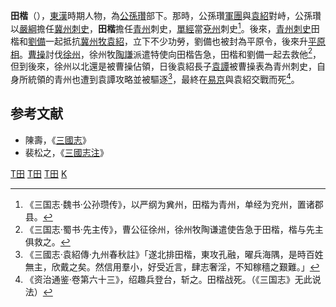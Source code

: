 '''田楷'''（{{bd|?||199年|catIdx=T}}），[[東漢|東漢]]時期人物，為[[公孫瓚|公孫瓚]]部下。那時，公孫瓚[[軍團|軍團]]與[[袁紹|袁紹]]對峙，公孫瓚以[[嚴綱|嚴綱]]擔任[[冀州|冀州]][[刺史|刺史]]，'''田楷'''擔任[[青州|青州]]刺史，[[單經|單經]]當[[兗州|兗州]]刺史<ref>《三国志·魏书·公孙瓒传》，以严纲为兾州，田楷为青州，单经为兖州，置诸郡县。</ref>。後來，[[青州|青州]][[刺史|刺史]]田楷和[[劉備|劉備]]一起抵抗[[冀州|冀州]][[刺史|牧]][[袁紹|袁紹]]，立下不少功勞，劉備也被封為平原令，後來升[[平原相|平原相]]。[[曹操|曹操]]討伐[[徐州|徐州]]，徐州牧[[陶謙|陶謙]]派遣特使向田楷告急，田楷和劉備一起去救他<ref>《三国志·蜀书·先主传》，曹公征徐州，徐州牧陶谦遣使告急于田楷，楷与先主俱救之。</ref>，但到後來，徐州以北還是被曹操佔領，日後袁紹長子[[袁譚|袁譚]]被曹操表為青州刺史，自身所統領的青州也遭到袁譚攻略並被驅逐<ref>《三國志·袁紹傳·九州春秋註》「遂北排田楷，東攻孔融，曜兵海隅，是時百姓無主，欣戴之矣。然信用羣小，好受近言，肆志奢淫，不知稼穡之艱難。」</ref>，最終在[[易京|易京]]與袁紹交戰而死<ref>《资治通鉴·卷第六十三》，绍趣兵登台，斩之。田楷战死。（《三国志》无此说法）</ref>。

==参考文献==
*陳壽，《[[三國志|三國志]]》
*裴松之，《[[三國志注|三國志注]]》

{{汉朝人小作品}}

[[Category:東漢政治人物|T田]]
[[Category:三國政治人物|T田]]
[[Category:三國戰爭身亡者|T田]]
[[Category:田姓|K]]